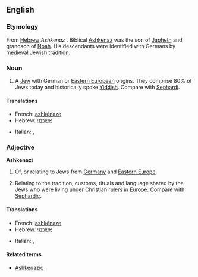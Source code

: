 ==English==
{{wikipedia}}

===Etymology===
From [[Hebrew]] ''Ashkenaz'' {{rfscript|Hebrew}}. Biblical [[w:Ashkenaz|Ashkenaz]] was the son of [[Japheth]] and grandson of [[Noah]]. His descendants were identified with Germans by medieval Jewish tradition.

===Noun===
{{en-noun|Ashkenazim}}

# A [[Jew]] with German or [[Eastern Europe]]an origins. They comprise 80% of Jews today and historically spoke [[Yiddish]]. Compare with [[Sephardi]].

====Translations====
{{trans-top|Jew from Germany or Eastern Europe}}
* French: [[ashkénaze]]
* Hebrew: [[אשכנזי]]
{{trans-mid}}
* Italian: {{t|it|ashkenazita}},  {{t|it|aschenazita}}
{{trans-bottom}}

===Adjective===
'''Ashkenazi'''

# {{attributive}} Of, or relating to Jews from [[Germany]] and [[Eastern Europe]].
# {{attributive}} Relating to the tradition, customs, rituals and language shared by the Jews who were living under Christian rulers in Europe.  Compare with [[Sephardic]].

====Translations====
{{trans-top|of, or relating to Jews from Germany or Eastern Europe}}
* French: [[ashkénaze]]
* Hebrew: [[אשכנזי]]
{{trans-mid}}
* Italian: {{t|it|ashkenazita}},  {{t|it|askenazita}}
{{trans-bottom}}

====Related terms====
*[[Ashkenazic]]